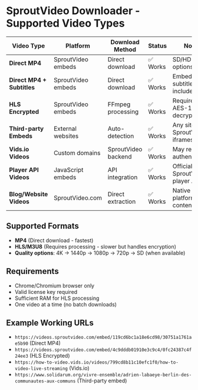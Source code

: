 # SproutVideo Downloader - Supported Video Types

| Video Type                 | Platform           | Download Method     | Status   | Notes                             |
| -------------------------- | ------------------ | ------------------- | -------- | --------------------------------- |
| **Direct MP4**             | SproutVideo embeds | Direct download     | ✅ Works | SD/HD quality options             |
| **Direct MP4 + Subtitles** | SproutVideo embeds | Direct download     | ✅ Works | Embedded subtitles included       |
| **HLS Encrypted**          | SproutVideo embeds | FFmpeg processing   | ✅ Works | Requires AES-128 decryption       |
| **Third-party Embeds**     | External websites  | Auto-detection      | ✅ Works | Any site with SproutVideo iframes |
| **Vids.io Videos**         | Custom domains     | SproutVideo backend | ✅ Works | May require authentication        |
| **Player API Videos**      | JavaScript embeds  | API integration     | ✅ Works | Official SproutVideo player API   |
| **Blog/Website Videos**    | SproutVideo.com    | Direct extraction   | ✅ Works | Native platform content           |

## Supported Formats

- **MP4** (Direct download - fastest)
- **HLS/M3U8** (Requires processing - slower but handles encryption)
- **Quality options**: 4K → 1440p → 1080p → 720p → SD (when available)

## Requirements

- Chrome/Chromium browser only
- Valid license key required
- Sufficient RAM for HLS processing
- One video at a time (no batch downloads)

## Example Working URLs

- `https://videos.sproutvideo.com/embed/119cd6bc1a18e6cd98/30751a1761ae5b90` (Direct MP4)
- `https://videos.sproutvideo.com/embed/4c9dddb01910e3c9c4/0fc24387c4f24ee3` (HLS Encrypted)
- `https://how-to-video.vids.io/videos/799cd8b11c10efc1f0/how-to-video-live-streaming` (Vids.io)
- `https://www.solidarum.org/vivre-ensemble/adrien-labaeye-berlin-des-communautes-aux-communs` (Third-party embed)
